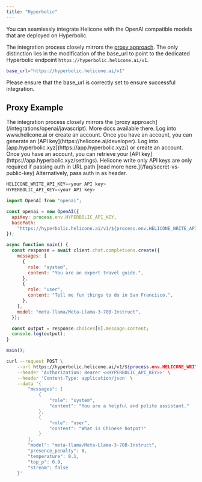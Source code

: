 ```yaml
---
title: "Hyperbolic"
---
```


You can seamlessly integrate Helicone with the OpenAI compatible models that are deployed on Hyperbolic.

The integration process closely mirrors the [proxy approach](/integrations/openai/javascript). The only distinction lies in the modification of the base_url to point to the dedicated Hyperbolic endpoint `https://hyperbolic.helicone.ai/v1`.

```bash
base_url="https://hyperbolic.helicone.ai/v1"
```

Please ensure that the base_url is correctly set to ensure successful integration.

## Proxy Example

<Note>
  The integration process closely mirrors the [proxy
  approach](/integrations/openai/javascript). More docs available there.
</Note>

<Steps>
  <Step title="Create Helicone account + Generate an API Key">
    Log into www.helicone.ai or create an account. Once you have an account, you
    can generate an [API key](https://helicone.ai/developer).
  </Step>
  <Step title="Create Hyperbolic account + Retrieve an API Key">
    Log into [app.hyperbolic.xyz](https://app.hyperbolic.xyz/) or create an account. Once you have an account, you
    can retrieve your [API key](https://app.hyperbolic.xyz/settings).
  </Step>
  <Step title="Set HELICONE_WRITE_API_KEY as an environment variable">
    <Note>Helicone write only API keys are only required if passing auth in URL path [read more here.](/faq/secret-vs-public-key)
    Alternatively, pass auth in as header.</Note>

```javascript
HELICONE_WRITE_API_KEY=<your API key>
HYPERBOLIC_API_KEY=<your API key>
```

  </Step>
  <Step title="Modify the base path and add a Helicone Auth">
<CodeGroup>

```javascript OpenAI V4+
import OpenAI from "openai";

const openai = new OpenAI({
  apiKey: process.env.HYPERBOLIC_API_KEY,
  basePath:
    "https://hyperbolic.helicone.ai/v1/${process.env.HELICONE_WRITE_API_KEY}",
});

async function main() {
  const response = await client.chat.completions.create({
    messages: [
      {
        role: "system",
        content: "You are an expert travel guide.",
      },
      {
        role: "user",
        content: "Tell me fun things to do in San Francisco.",
      },
    ],
    model: "meta-llama/Meta-Llama-3-70B-Instruct",
  });

  const output = response.choices[0].message.content;
  console.log(output);
}

main();
```

```bash cURL
curl --request POST \
    --url https://hyperbolic.helicone.ai/v1/${process.env.HELICONE_WRITE_API_KEY}/chat/completions \
    --header 'Authorization: Bearer <<HYPERBOLIC_API_KEY>>' \
    --header 'Content-Type: application/json' \
    --data '{
        "messages": [
            {
                "role": "system",
        	    "content": "You are a helpful and polite assistant."
            },
            {
                "role": "user",
                "content": "What is Chinese hotpot?"
            }
        ],
        "model": "meta-llama/Meta-Llama-3-70B-Instruct",
        "presence_penalty": 0,
        "temperature": 0.1,
        "top_p": 0.9,
        "stream": false
    }'
```

</CodeGroup>

  </Step>
</Steps>
